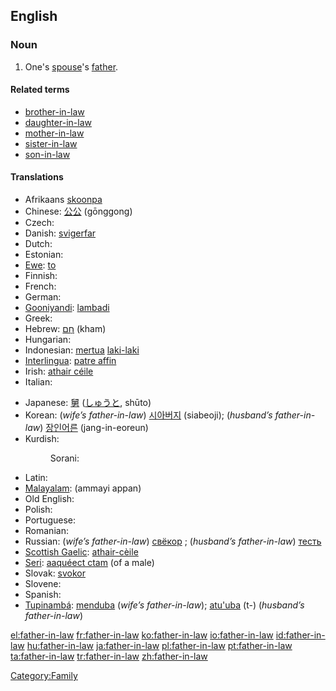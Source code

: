 ==English==

===Noun===
{{wikipedia}}
{{en-noun|sg=[[father]]-[[in-law]]|fathers-in-law|pl2=father-in-laws}}

# One's [[spouse]]'s [[father]].

====Related terms====
*[[brother-in-law]]
*[[daughter-in-law]]
*[[mother-in-law]]
*[[sister-in-law]]
*[[son-in-law]]

====Translations====
{{trans-top|One's spouse's father}}
* Afrikaans [[skoonpa]]
* Chinese: [[公公]] (gōnggong)
* Czech: {{t-|cs|tchán|m}}
* Danish: [[svigerfar]] {{c}}
* Dutch: {{t+|nl|schoonvader|m}}
* Estonian: {{t+|et|äi}}
* [[Ewe]]: [[to]]
* Finnish: {{t+|fi|appi}}
* French: {{t+|fr|beau-père|m}}
* German: {{t+|de|Schwiegervater|m}}
* [[Gooniyandi]]: [[lambadi]]
* Greek: {{t+|el|πεθερός|tr=petherós|sc=Grek}}
* Hebrew: [[חם|חָם]] (kham) {{m}}
* Hungarian: {{t+|hu|após}}
* Indonesian: [[mertua]] [[laki-laki]]
* [[Interlingua]]: [[patre affin]]
* Irish: [[athair céile]]
* Italian: {{t+|it|suocero|m}}
{{trans-mid}}
* Japanese: [[舅]] ([[しゅうと]], shūto)
* Korean: (''wife’s father-in-law'') [[시아버지]] (siabeoji); (''husband’s father-in-law'') [[장인어른]] (jang-in-eoreun)
*Kurdish:
*:Sorani: {{t|ku|خه‌زور|tr=xezur|sc=KUchar}}
* Latin: {{t-|la|socer|m}}
* [[Malayalam]]: (ammayi appan)
* Old English: {{t-|ang|sweor|m|alt=swēor|xs=Old English}}
* Polish: {{t+|pl|teść|m}}
* Portuguese: {{t+|pt|sogro|m}}
* Romanian: {{t-|ro|socru|m}}
* Russian: (''wife’s father-in-law'') [[свёкор]] {{m}}; (''husband’s father-in-law'') [[тесть]] {{m}}
* [[Scottish Gaelic]]: [[athair-cèile]] {{m}}
* [[Seri]]: [[aaquéect ctam]] (of a male)
* Slovak: [[svokor]] {{m}}
* Slovene: {{t+|sl|tast|m}}
* Spanish: {{t-|es|suegro|m}}
* [[Tupinambá]]: [[menduba]] (''wife’s father-in-law''); [[atu'uba]] (t-) (''husband’s father-in-law'')
{{trans-bottom}}

[[Category:Family]]

[[el:father-in-law]]
[[fr:father-in-law]]
[[ko:father-in-law]]
[[io:father-in-law]]
[[id:father-in-law]]
[[hu:father-in-law]]
[[ja:father-in-law]]
[[pl:father-in-law]]
[[pt:father-in-law]]
[[ta:father-in-law]]
[[tr:father-in-law]]
[[zh:father-in-law]]